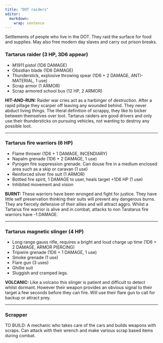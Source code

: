 ```yaml
---
title: "DOT raiders"
editor: 
  markdown: 
    wrap: sentence
---
```


Settlements of people who live in the DOT. They raid the surface for food and supplies. May also free modern day slaves and carry out prison breaks.

### Tartarus raider (3 HP, 3D6 appear)

- M1911 pistol (1D6 DAMAGE)
- Obsidian blade (1D6 DAMAGE)
- Thunderstick, explosive throwing spear (1D6 + 2 DAMAGE, ANTI-MATERIAL, 1 use)
- Scrap armor (1 ARMOR)
- Scrap armored school bus (12 HP, 2 ARMOR)

__HIT-AND-RUN:__ Raider war cries act as a harbinger of destruction. After a rapid pillage they scarper off leaving any wounded behind. They never abduct living things. The literal definition of scrappy, they like to bicker between themselves over loot. Tartarus raiders are good drivers and only use their thundersticks on pursuing vehicles, not wanting to destroy any possible loot.

***

### Tartarus fire warriors (6 HP)

- Flame thrower (1D6 + 1 DAMAGE, INCENDIARY)
- Napalm grenade (1D6 + 2 DAMAGE, 1 use)
- Pyrogen fire suppression grenade. Can douse fire in a medium enclosed area such as a skip or caravan  (1 use)
- Reinforced silver fire suit (1 ARMOR)
- Bottled fire spirit, 1 DAMAGE to user, heals target +1D6 HP (1 use)
- Inhibited movement and vision

__BURNT:__ These warriors have been wronged and fight for justice. They have little self preservation thinking their suits will prevent any dangerous burns. They are fiercely defensive of their allies and will attract aggro. Whilst a Tartarus fire warrior is alive and in combat, attacks to non Taratarus fire warriors have -1 DAMAGE.

***

### Tartarus magnetic slinger  (4 HP)

- Long range gauss rifle, requires a bright and loud charge up time (1D6 + 2 DAMAGE, ARMOR PIERCING)
- Tripwire grenade (1D6 + 1 DAMAGE, 1 use)
- Smoke grenade (1 use)
- Flare gun (3 uses)
- Ghillie suit
- Sluggish and cramped legs.

__VOLCANIC:__ Like a volcano this slinger is patient and difficult to detect whilst dormant. However their weapon provides an obvious signal to their target a few seconds before they can fire. Will use their flare gun to call for backup or attract prey. 

***

### Scrapper

TO BUILD: A mechanic who takes care of the cars and builds weapons with scraps. Can attack with their wrench and make various scrap based items during combat.